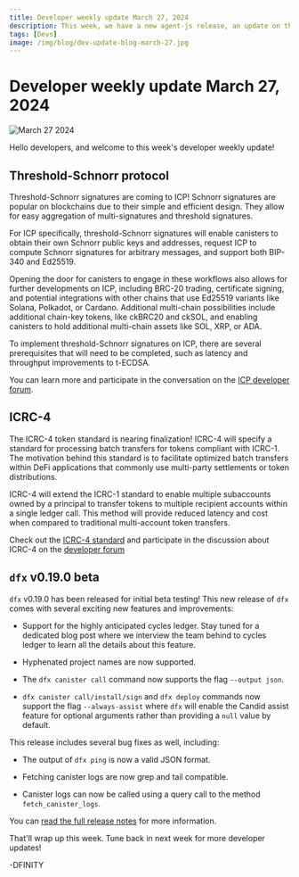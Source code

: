 ```yaml
---
title: Developer weekly update March 27, 2024
description: This week, we have a new agent-js release, an update on the cycles ledger, and a sneak peek into React Native apps on ICP.
tags: [Devs]
image: /img/blog/dev-update-blog-march-27.jpg
---
```


# Developer weekly update March 27, 2024

![March 27 2024](../../static/img/blog/dev-update-blog-march-27.jpg)

Hello developers, and welcome to this week's developer weekly update!

## Threshold-Schnorr protocol

Threshold-Schnorr signatures are coming to ICP! Schnorr signatures are popular on blockchains due to their simple and efficient design. They allow for easy aggregation of multi-signatures and threshold signatures.

For ICP specifically, threshold-Schnorr signatures will enable canisters to obtain their own Schnorr public keys and addresses, request ICP to compute Schnorr signatures for arbitrary messages, and support both BIP-340 and Ed25519.

Opening the door for canisters to engage in these workflows also allows for further developments on ICP, including BRC-20 trading, certificate signing, and potential integrations with other chains that use Ed25519 variants like Solana, Polkadot, or Cardano. Additional multi-chain possibilities include additional chain-key tokens, like ckBRC20 and ckSOL, and enabling canisters to hold additional multi-chain assets like SOL, XRP, or ADA.

To implement threshold-Schnorr signatures on ICP, there are several prerequisites that will need to be completed, such as latency and throughput improvements to t-ECDSA.

You can learn more and participate in the conversation on the [ICP developer forum](https://forum.dfinity.org/t/t-schnorr-facilitating-brc-20-trading-solana-integration-certificate-signing-and-more/28993).

## ICRC-4

The ICRC-4 token standard is nearing finalization! ICRC-4 will specify a standard for processing  batch transfers for tokens compliant with ICRC-1. The motivation behind this standard is to facilitate optimized batch transfers within DeFi applications that commonly use multi-party settlements or token distributions.

ICRC-4 will extend the ICRC-1 standard to enable multiple subaccounts owned by a principal to transfer tokens to multiple recipient accounts within a single ledger call. This method will provide reduced latency and cost when compared to traditional multi-account token transfers.

Check out the [ICRC-4 standard](https://github.com/skilesare/ICRC/blob/main/ICRCs/ICRC-4/ICRC-4.md) and participate in the discussion about ICRC-4 on the [developer forum](https://forum.dfinity.org/t/icrc4-batch-transfers-nearing-finalization-please-review/27395/2)

## `dfx` v0.19.0 beta

`dfx` v0.19.0 has been released for initial beta testing! This new release of `dfx` comes with several exciting new features and improvements:

- Support for the highly anticipated cycles ledger. Stay tuned for a dedicated blog post where we interview the team behind to cycles ledger to learn all the details about this feature.

- Hyphenated project names are now supported.

- The `dfx canister call` command now supports the flag `--output json`.

- `dfx canister call/install/sign` and `dfx deploy` commands now support the flag `--always-assist` where `dfx` will enable the Candid assist feature for optional arguments rather than providing a `null` value by default.

This release includes several bug fixes as well, including:

- The output of `dfx ping` is now a valid JSON format.

- Fetching canister logs are now grep and tail compatible.

- Canister logs can now be called using a query call to the method `fetch_canister_logs`.

You can [read the full release notes](https://github.com/dfinity/sdk/releases/tag/0.19.0-beta.0) for more information.

That'll wrap up this week. Tune back in next week for more developer updates!

-DFINITY